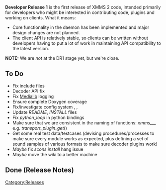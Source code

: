 {{Navbar}}

'''Developer Release 1''' is the first release of XMMS 2 code, intended primarily for developers who might be interested in contributing code, plugins and working on clients. What it means:

* Core functionality in the daemon has been implemented and major design changes are not planned.
* The client API is relatively stable, so clients can be written without developers having to put a lot of work in maintaining API compatibility to the latest version.

'''NOTE:''' We are ''not'' at the DR1 stage yet, but we're close.

== To Do ==
* Fix include files {{Bug|93}}
* Decoder API fix {{Bug|128}}
* Fix [[Component:Medialib | Medialib]] logging
* Ensure complete Doxygen coverage
* Fix/investigate config system {{Bug|99}}, {{Bug|97}}, {{Bug|19}}
* Update ''README'', ''INSTALL'' files
* Fix ''python_loop'' in python bindings
* Make sure that we are consistent in the naming of functions: ''xmms_<module>_<submodule>_<operation>'' e.g. ''transport_plugin_get''()
* Get some real test data/testcases (devising procedures/processes to make sure every module works as expected, plus defining a set of sound samples of various formats to make sure decoder plugins work)
* ''Maybe'' fix ''scons install'' hang issue
* ''Maybe'' move the wiki to a better machine

== Done (Release Notes) ==

[[Category:Releases]]